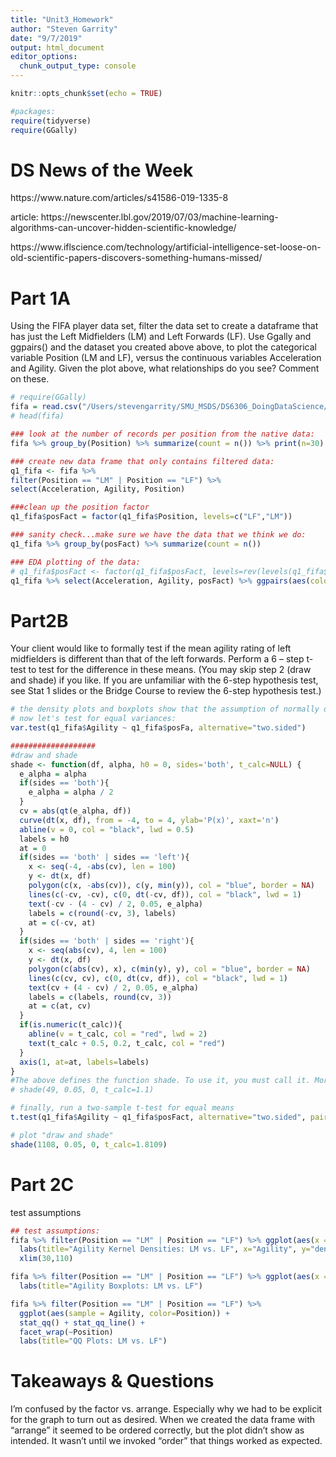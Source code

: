 ```yaml
---
title: "Unit3_Homework"
author: "Steven Garrity"
date: "9/7/2019"
output: html_document
editor_options: 
  chunk_output_type: console
---
```


```r
knitr::opts_chunk$set(echo = TRUE)

#packages:
require(tidyverse)
require(GGally)
```

# DS News of the Week
https://www.nature.com/articles/s41586-019-1335-8

article: https://newscenter.lbl.gov/2019/07/03/machine-learning-algorithms-can-uncover-hidden-scientific-knowledge/

https://www.iflscience.com/technology/artificial-intelligence-set-loose-on-old-scientific-papers-discovers-something-humans-missed/

# Part 1A
Using the FIFA player data set, filter the data set to create a dataframe that has just the Left Midfielders (LM) and Left Forwards (LF). Use Ggally and ggpairs() and the dataset you created above above, to plot the categorical variable Position (LM and LF), versus the continuous variables Acceleration and Agility. Given the plot above, what relationships do you see?  Comment on these.
```r
# require(GGally)
fifa = read.csv("/Users/stevengarrity/SMU_MSDS/DS6306_DoingDataScience/DDS_Git/Unit 3/FIFA Players.csv", header = TRUE)
# head(fifa)

### look at the number of records per position from the native data:
fifa %>% group_by(Position) %>% summarize(count = n()) %>% print(n=30)

### create new data frame that only contains filtered data:
q1_fifa <- fifa %>%
filter(Position == "LM" | Position == "LF") %>%
select(Acceleration, Agility, Position) 

###clean up the position factor
q1_fifa$posFact = factor(q1_fifa$Position, levels=c("LF","LM"))

### sanity check...make sure we have the data that we think we do:
q1_fifa %>% group_by(posFact) %>% summarize(count = n())

### EDA plotting of the data:
# q1_fifa$posFact <- factor(q1_fifa$posFact, levels=rev(levels(q1_fifa$posFact)))
q1_fifa %>% select(Acceleration, Agility, posFact) %>% ggpairs(aes(color=posFact, alpha=0.2)) + ggtitle("LM vs LF EDA")
```

# Part2B
Your client would like to formally test if the mean agility rating of left midfielders is different than that of the left forwards.  Perform a 6 – step t-test to test for the difference in these means.  (You may skip step 2 (draw and shade) if you like.  If you are unfamiliar with the 6-step hypothesis test, see Stat 1 slides or the Bridge Course to review the 6-step hypothesis test.)
```r
# the density plots and boxplots show that the assumption of normally distributed samples appears to be valid (there is some left skew in both distributions, so we should use some caution in interpretation)
# now let's test for equal variances:
var.test(q1_fifa$Agility ~ q1_fifa$posFa, alternative="two.sided")

###################
#draw and shade
shade <- function(df, alpha, h0 = 0, sides='both', t_calc=NULL) {
  e_alpha = alpha
  if(sides == 'both'){
    e_alpha = alpha / 2
  }
  cv = abs(qt(e_alpha, df))
  curve(dt(x, df), from = -4, to = 4, ylab='P(x)', xaxt='n') 
  abline(v = 0, col = "black", lwd = 0.5)
  labels = h0
  at = 0
  if(sides == 'both' | sides == 'left'){
    x <- seq(-4, -abs(cv), len = 100) 
    y <- dt(x, df)
    polygon(c(x, -abs(cv)), c(y, min(y)), col = "blue", border = NA)
    lines(c(-cv, -cv), c(0, dt(-cv, df)), col = "black", lwd = 1)
    text(-cv - (4 - cv) / 2, 0.05, e_alpha)
    labels = c(round(-cv, 3), labels)
    at = c(-cv, at)
  }
  if(sides == 'both' | sides == 'right'){
    x <- seq(abs(cv), 4, len = 100)
    y <- dt(x, df)
    polygon(c(abs(cv), x), c(min(y), y), col = "blue", border = NA)
    lines(c(cv, cv), c(0, dt(cv, df)), col = "black", lwd = 1)
    text(cv + (4 - cv) / 2, 0.05, e_alpha)
    labels = c(labels, round(cv, 3))
    at = c(at, cv)
  }
  if(is.numeric(t_calc)){
    abline(v = t_calc, col = "red", lwd = 2)
    text(t_calc + 0.5, 0.2, t_calc, col = "red")
  }
  axis(1, at=at, labels=labels)
}
#The above defines the function shade. To use it, you must call it. More examples are in the comments above.
# shade(49, 0.05, 0, t_calc=1.1)

# finally, run a two-sample t-test for equal means
t.test(q1_fifa$Agility ~ q1_fifa$posFact, alternative="two.sided", paired=FALSE, var.equal=TRUE, conf.level = 0.95)

# plot "draw and shade"
shade(1108, 0.05, 0, t_calc=1.8109)
```

# Part 2C
test assumptions
```r
## test assumptions:
fifa %>% filter(Position == "LM" | Position == "LF") %>% ggplot(aes(x = Agility, fill = Position)) + geom_density() + facet_wrap(~Position) + 
  labs(title="Agility Kernel Densities: LM vs. LF", x="Agility", y="density") +
  xlim(30,110)

fifa %>% filter(Position == "LM" | Position == "LF") %>% ggplot(aes(x = Position, y = Agility, fill = Position)) + geom_boxplot() + 
  labs(title="Agility Boxplots: LM vs. LF")

fifa %>% filter(Position == "LM" | Position == "LF") %>% 
  ggplot(aes(sample = Agility, color=Position)) + 
  stat_qq() + stat_qq_line() +
  facet_wrap(~Position)
  labs(title="QQ Plots: LM vs. LF")
```

# Takeaways & Questions
I'm confused by the factor vs. arrange. Especially why we had to be explicit for the graph to turn out as desired. When we created the data frame with "arrange" it seemed to be ordered correctly, but the plot didn't show as intended. It wasn't until we invoked "order" that things worked as expected.

